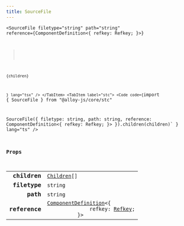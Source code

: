 ```yaml
---
title: SourceFile
---
```



<Tabs syncKey="component-style">
    <TabItem label="jsx">
        <Code code={`import { SourceFile } from "@alloy-js/core" 

<SourceFile 
    filetype="string"
    path="string"
    reference={ComponentDefinition<{
        refkey: Refkey;
    }>}
>
    {children}
</SourceFile>`} lang="tsx" />
</TabItem>
<TabItem label="stc">
    <Code code={`import { SourceFile } from "@alloy-js/core/stc" 

SourceFile({ 
    filetype: string,
    path: string,
    reference: ComponentDefinition<{
        refkey: Refkey;
    }>
}).children(children)` } lang="ts" />
</TabItem>
</Tabs>

### Props

<table>
  <tr>
    <td style="text-align: right;font-weight: bold;">children</td>
    <td>
      <Badge text="optional" variant="note" size="small" /> <code><a href="/reference/core/types/children/">Children</a>[]</code>
  
  
  
  
  </td>
  </tr>
  <tr>
    <td style="text-align: right;font-weight: bold;">filetype</td>
    <td>
       <code>string</code>
  
  
  
  
  </td>
  </tr>
  <tr>
    <td style="text-align: right;font-weight: bold;">path</td>
    <td>
       <code>string</code>
  
  
  
  
  </td>
  </tr>
  <tr>
    <td style="text-align: right;font-weight: bold;">reference</td>
    <td>
      <Badge text="optional" variant="note" size="small" /> <code><a href="/reference/core/types/componentdefinition/">ComponentDefinition</a>&lt;&#123;
              refkey: <a href="/reference/core/types/refkey/">Refkey</a>;
          &#125;></code>
  
  
  
  
  </td>
  </tr>
</table>